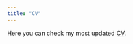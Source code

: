 ```yaml
---
title: "CV"
---
```


Here you can check my most updated <a href="Joao Ozawa CV - July 2023.pdf#" class="download" title="Download CV as PDF">CV</a>.